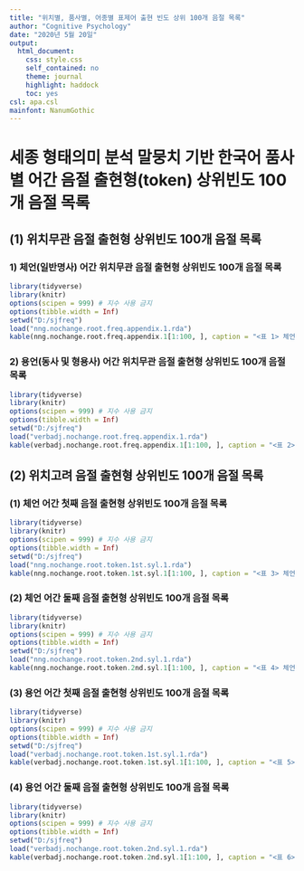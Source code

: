 ```yaml
---
title: "위치별, 품사별, 어종별 표제어 출현 빈도 상위 100개 음절 목록"
author: "Cognitive Psychology"
date: "2020년 5월 20일"
output:
  html_document:
    css: style.css
    self_contained: no
    theme: journal
    highlight: haddock
    toc: yes
csl: apa.csl
mainfont: NanumGothic
---
```


# 세종 형태의미 분석 말뭉치 기반 한국어 품사별 어간 음절 출현형(token) 상위빈도 100개 음절 목록

## (1) 위치무관 음절 출현형 상위빈도 100개 음절 목록

### 1) 체언(일반명사) 어간 위치무관 음절 출현형 상위빈도 100개 음절 목록
```r
library(tidyverse)
library(knitr)
options(scipen = 999) # 지수 사용 금지
options(tibble.width = Inf)
setwd("D:/sjfreq")
load("nng.nochange.root.freq.appendix.1.rda")
kable(nng.nochange.root.freq.appendix.1[1:100, ], caption = "<표 1> 체언 어간 위치무관 음절 출현형 상위빈도 100개 음절 목록")
```

### 2) 용언(동사 및 형용사) 어간 위치무관 음절 출현형 상위빈도 100개 음절 목록
```r
library(tidyverse)
library(knitr)
options(scipen = 999) # 지수 사용 금지
options(tibble.width = Inf)
setwd("D:/sjfreq")
load("verbadj.nochange.root.freq.appendix.1.rda")
kable(verbadj.nochange.root.freq.appendix.1[1:100, ], caption = "<표 2> 용언 어간 위치무관 음절 출현형 상위빈도 100개 음절 목록")
```

## (2) 위치고려 음절 출현형 상위빈도 100개 음절 목록

### (1) 체언 어간 첫째 음절 출현형 상위빈도 100개 음절 목록
```r
library(tidyverse)
library(knitr)
options(scipen = 999) # 지수 사용 금지
options(tibble.width = Inf)
setwd("D:/sjfreq")
load("nng.nochange.root.token.1st.syl.1.rda")
kable(nng.nochange.root.token.1st.syl.1[1:100, ], caption = "<표 3> 체언 어간 첫째 음절 출현형 상위빈도 100개 음절 목록")
```

### (2) 체언 어간 둘째 음절 출현형 상위빈도 100개 음절 목록
```r
library(tidyverse)
library(knitr)
options(scipen = 999) # 지수 사용 금지
options(tibble.width = Inf)
setwd("D:/sjfreq")
load("nng.nochange.root.token.2nd.syl.1.rda")
kable(nng.nochange.root.token.2nd.syl.1[1:100, ], caption = "<표 4> 체언 어간 둘째 음절 출현형 상위빈도 100개 음절 목록")
```

### (3) 용언 어간 첫째 음절 출현형 상위빈도 100개 음절 목록
```r
library(tidyverse)
library(knitr)
options(scipen = 999) # 지수 사용 금지
options(tibble.width = Inf)
setwd("D:/sjfreq")
load("verbadj.nochange.root.token.1st.syl.1.rda")
kable(verbadj.nochange.root.token.1st.syl.1[1:100, ], caption = "<표 5> 용언 어간 첫째 음절 출현형 상위빈도 100개 음절 목록")
```

### (4) 용언 어간 둘째 음절 출현형 상위빈도 100개 음절 목록
```r
library(tidyverse)
library(knitr)
options(scipen = 999) # 지수 사용 금지
options(tibble.width = Inf)
setwd("D:/sjfreq")
load("verbadj.nochange.root.token.2nd.syl.1.rda")
kable(verbadj.nochange.root.token.2nd.syl.1[1:100, ], caption = "<표 6> 용언 어간 둘째 음절 출현형 상위빈도 100개 음절 목록")
```

